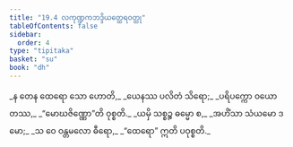 ```yaml
---
title: "19.4 လကုဏ္ဍကဘဒ္ဒိယတ္ထေရဝတ္ထု"
tableOfContents: false
sidebar:
  order: 4
type: "tipitaka"
basket: "su"
book: "dh"
---
```



<DynamicBreadcrumb />

<Division number="260" book="dh" e="ch" v="18" p="51">

<Paragraph number="281" type="verses" book="dh">
_န တေန ထေရော သော ဟောတိ,_  
_ယေနဿ ပလိတံ သိရော;_  
_ပရိပက္ကော ဝယော တဿ,_  
_“မောဃဇိဏ္ဏော”တိ ဝုစ္စတိ._  

</Paragraph>

</Division>
<Division number="261" book="dh" e="ch" v="18" p="51">

<Paragraph number="282" type="verses" book="dh">
_ယမှိ သစ္စဉ္စ ဓမ္မော စ,_  
_အဟိံသာ သံယမော ဒမော;_  
_သ ဝေ ဝန္တမလော ဓီရော,_  
_“ထေရော” ဣတိ ပဝုစ္စတိ._
</Paragraph>
</Division>